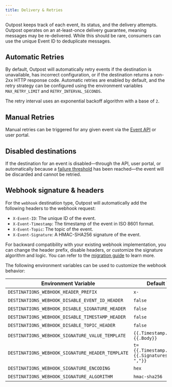 ```yaml
---
title: Delivery & Retries
---
```


Outpost keeps track of each event, its status, and the delivery attempts. Outpost operates on an at-least-once delivery guarantee, meaning messages may be re-delivered. While this should be rare, consumers can use the unique Event ID to deduplicate messages.

## Automatic Retries

By default, Outpost will automatically retry events if the destination is unavailable, has incorrect configuration, or if the destination returns a non-2xx HTTP response code. Automatic retries are enabled by default, and the retry strategy can be configured using the environment variables `MAX_RETRY_LIMIT` and `RETRY_INTERVAL_SECONDS`.

The retry interval uses an exponential backoff algorithm with a base of `2`.

## Manual Retries

Manual retries can be triggered for any given event via the [Event API](/docs/api/events#retry-event-delivery) or user portal.

## Disabled destinations

If the destination for an event is disabled—through the API, user portal, or automatically because a [failure threshold](/docs/features/alerts) has been reached—the event will be discarded and cannot be retried.

## Webhook signature & headers

For the `webhook` destination type, Outpost will automatically add the following headers to the webhook request:

- `X-Event-ID`: The unique ID of the event.
- `X-Event-Timestamp`: The timestamp of the event in ISO 8601 format.
- `X-Event-Topic`: The topic of the event.
- `X-Event-Signature`: A HMAC-SHA256 signature of the event.

For backward compatibility with your existing webhook implementation, you can change the header prefix, disable headers, or customize the signature algorithm and logic. You can refer to the [migration guide](/docs/guides/migrate-to-outpost#webhook-customization) to learn more.

The following environment variables can be used to customize the webhook behavior:

| Environment Variable                             | Default Value                                          | Required |
| ------------------------------------------------ | ------------------------------------------------------ | -------- |
| `DESTINATIONS_WEBHOOK_HEADER_PREFIX`             | `x-`                                                   | No       |
| `DESTINATIONS_WEBHOOK_DISABLE_EVENT_ID_HEADER`   | `false`                                                | No       |
| `DESTINATIONS_WEBHOOK_DISABLE_SIGNATURE_HEADER`  | `false`                                                | No       |
| `DESTINATIONS_WEBHOOK_DISABLE_TIMESTAMP_HEADER`  | `false`                                                | No       |
| `DESTINATIONS_WEBHOOK_DISABLE_TOPIC_HEADER`      | `false`                                                | No       |
| `DESTINATIONS_WEBHOOK_SIGNATURE_VALUE_TEMPLATE`  | `{{.Timestamp.Unix}}.{{.Body}}`                        | No       |
| `DESTINATIONS_WEBHOOK_SIGNATURE_HEADER_TEMPLATE` | `t={{.Timestamp.Unix}},v0={{.Signatures \| join ","}}` | No       |
| `DESTINATIONS_WEBHOOK_SIGNATURE_ENCODING`        | `hex`                                                  | No       |
| `DESTINATIONS_WEBHOOK_SIGNATURE_ALGORITHM`       | `hmac-sha256`                                          | No       |
